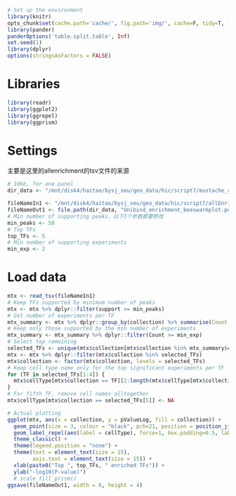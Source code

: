 
```r
# Set up the environment
library(knitr)
opts_chunk$set(cache.path='cache/', fig.path='img/', cache=F, tidy=T, fig.keep='high', echo=F, dpi=100, warnings=F, message=F, comment=NA, warning=F, results='as.is', fig.width = 10, fig.height = 6) #out.width=700, 
library(pander)
panderOptions('table.split.table', Inf)
set.seed(1)
library(dplyr)
options(stringsAsFactors = FALSE)
```

# Libraries

```r
library(readr)
library(ggplot2)
library(ggrepel)
library(ggprism)
```

# Settings
主要是这里的allenrichment的tsv文件的来源
```r
# 10kb, for one panel
dir_data <- "/mnt/disk4/haitao/bysj_seu/geo_data/hic/script7/mustache_result/TNBC_preprocessing_any/Motif_Enrichment"

fileNameIn1 <- "/mnt/disk4/haitao/bysj_seu/geo_data/hic/script7/allEnrichments.tsv"
fileNameOut1 <- file.path(dir_data, "Unibind_enrichment_beeswarmplot.pdf")
# Min number of supporting peaks，以下3个参数都要修改
min_peaks <- 50
# Top TFs
top_TFs <- 5
# Min number of supporting experiments
min_exp <- 2
```

# Load data

```r
mtx <- read_tsv(fileNameIn1)
# Keep TFs supported by minimum number of peaks
mtx <- mtx %>% dplyr::filter(support >= min_peaks)
# Get number of experiments per TF
mtx_summary <- mtx %>% dplyr::group_by(collection) %>% summarise(Count = n())
# Keep only those supported by the min number of experiments
mtx_summary <- mtx_summary %>% dplyr::filter(Count >= min_exp)
# Select top remaining
selected_TFs <- unique(mtx$collection[mtx$collection %in% mtx_summary$collection])[1:top_TFs]
mtx <- mtx %>% dplyr::filter(mtx$collection %in% selected_TFs)
mtx$collection <- factor(mtx$collection, levels = selected_TFs)
# Keep cell type name only for the top significant experiments per TF
for (TF in selected_TFs[1:4]) {
  mtx$cellType[mtx$collection == TF][2:length(mtx$cellType[mtx$collection == TF])] <- NA
}
# For fifth TF, remove cell names alltogether
mtx$cellType[mtx$collection == selected_TFs[5]] <- NA
```

```r
# Actual plotting
ggplot(mtx, aes(x = collection, y = pValueLog, fill = collection)) +
  geom_point(size = 3, colour = "black", pch=21, position = position_jitter(width = 0.1)) +
  geom_label_repel(aes(label = cellType), force=1, box.padding=0.5, label.padding = 0.1, direction = c("x"), segment.color = 'grey50', max.overlaps = 3, nudge_x = 0.2, nudge_y = 0.2, seed = 3 ) +
  theme_classic() +
  theme(legend.position = "none") +
  theme(text = element_text(size = 15),
        axis.text = element_text(size = 15)) +
  xlab(paste0("Top ", top_TFs, " enriched TFs")) +
  ylab("-log10(P-value)")
  # scale_fill_prism()
ggsave(fileNameOut1, width = 6, height = 4)
```


